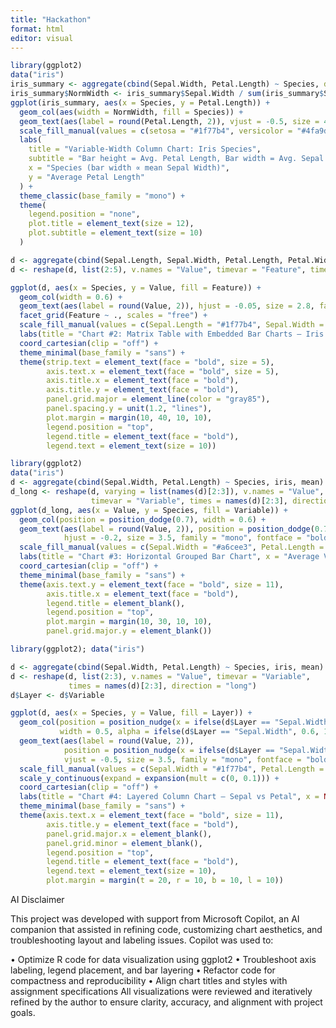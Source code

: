 ```yaml
---
title: "Hackathon"
format: html
editor: visual
---
```


```r
library(ggplot2)
data("iris")
iris_summary <- aggregate(cbind(Sepal.Width, Petal.Length) ~ Species, data = iris, FUN = mean)
iris_summary$NormWidth <- iris_summary$Sepal.Width / sum(iris_summary$Sepal.Width)
ggplot(iris_summary, aes(x = Species, y = Petal.Length)) +
  geom_col(aes(width = NormWidth, fill = Species)) +
  geom_text(aes(label = round(Petal.Length, 2)), vjust = -0.5, size = 4, family = "mono") +
  scale_fill_manual(values = c(setosa = "#1f77b4", versicolor = "#4fa9dc", virginica = "#a6cee3")) +
  labs(
    title = "Variable-Width Column Chart: Iris Species",
    subtitle = "Bar height = Avg. Petal Length, Bar width = Avg. Sepal Width (normalized)",
    x = "Species (bar width ∝ mean Sepal Width)",
    y = "Average Petal Length"
  ) +
  theme_classic(base_family = "mono") +
  theme(
    legend.position = "none",
    plot.title = element_text(size = 12),
    plot.subtitle = element_text(size = 10)
  )

```

```r
d <- aggregate(cbind(Sepal.Length, Sepal.Width, Petal.Length, Petal.Width) ~ Species, iris, mean)
d <- reshape(d, list(2:5), v.names = "Value", timevar = "Feature", times = names(d)[2:5], direction = "long")

ggplot(d, aes(x = Species, y = Value, fill = Feature)) +
  geom_col(width = 0.6) +
  geom_text(aes(label = round(Value, 2)), hjust = -0.05, size = 2.8, family = "mono", fontface = "bold", color = "black") +
  facet_grid(Feature ~ ., scales = "free") +
  scale_fill_manual(values = c(Sepal.Length = "#1f77b4", Sepal.Width = "#4fa9dc", Petal.Length = "#a6cee3", Petal.Width = "#c6dbef")) +
  labs(title = "Chart #2: Matrix Table with Embedded Bar Charts — Iris Feature Averages", x = "Species", y = "Average Value", fill = "Feature") +
  coord_cartesian(clip = "off") +
  theme_minimal(base_family = "sans") +
  theme(strip.text = element_text(face = "bold", size = 5),
        axis.text.x = element_text(face = "bold", size = 5),
        axis.title.x = element_text(face = "bold"),
        axis.title.y = element_text(face = "bold"),
        panel.grid.major = element_line(color = "gray85"),
        panel.spacing.y = unit(1.2, "lines"),
        plot.margin = margin(10, 40, 10, 10),
        legend.position = "top",
        legend.title = element_text(face = "bold"),
        legend.text = element_text(size = 10))

```

```r
library(ggplot2)
data("iris")
d <- aggregate(cbind(Sepal.Width, Petal.Length) ~ Species, iris, mean)
d_long <- reshape(d, varying = list(names(d)[2:3]), v.names = "Value",
                  timevar = "Variable", times = names(d)[2:3], direction = "long")
ggplot(d_long, aes(x = Value, y = Species, fill = Variable)) +
  geom_col(position = position_dodge(0.7), width = 0.6) +
  geom_text(aes(label = round(Value, 2)), position = position_dodge(0.7),
            hjust = -0.2, size = 3.5, family = "mono", fontface = "bold", color = "black") +
  scale_fill_manual(values = c(Sepal.Width = "#a6cee3", Petal.Length = "#1f77b4")) +
  labs(title = "Chart #3: Horizontal Grouped Bar Chart", x = "Average Value", y = NULL) +
  coord_cartesian(clip = "off") +
  theme_minimal(base_family = "sans") +
  theme(axis.text.y = element_text(face = "bold", size = 11),
        axis.title.x = element_text(face = "bold"),
        legend.title = element_blank(),
        legend.position = "top",
        plot.margin = margin(10, 30, 10, 10),
        panel.grid.major.y = element_blank())

```

```r
library(ggplot2); data("iris")

d <- aggregate(cbind(Sepal.Width, Petal.Length) ~ Species, iris, mean)
d <- reshape(d, list(2:3), v.names = "Value", timevar = "Variable",
             times = names(d)[2:3], direction = "long")
d$Layer <- d$Variable

ggplot(d, aes(x = Species, y = Value, fill = Layer)) +
  geom_col(position = position_nudge(x = ifelse(d$Layer == "Sepal.Width", -0.15, 0.15)),
           width = 0.5, alpha = ifelse(d$Layer == "Sepal.Width", 0.6, 1)) +
  geom_text(aes(label = round(Value, 2)),
            position = position_nudge(x = ifelse(d$Layer == "Sepal.Width", -0.15, 0.15)),
            vjust = -0.5, size = 3.5, family = "mono", fontface = "bold", color = "black") +
  scale_fill_manual(values = c(Sepal.Width = "#1f77b4", Petal.Length = "#a6cee3")) +
  scale_y_continuous(expand = expansion(mult = c(0, 0.1))) +
  coord_cartesian(clip = "off") +
  labs(title = "Chart #4: Layered Column Chart — Sepal vs Petal", x = NULL, y = "Average Value", fill = "Feature") +
  theme_minimal(base_family = "sans") +
  theme(axis.text.x = element_text(face = "bold", size = 11),
        axis.title.y = element_text(face = "bold"),
        panel.grid.major.x = element_blank(),
        panel.grid.minor = element_blank(),
        legend.position = "top",
        legend.title = element_text(face = "bold"),
        legend.text = element_text(size = 10),
        plot.margin = margin(t = 20, r = 10, b = 10, l = 10))
```

AI Disclaimer

This project was developed with support from Microsoft Copilot, an AI companion that assisted in refining code, customizing chart aesthetics, and troubleshooting layout and labeling issues. Copilot was used to:

• Optimize R code for data visualization using ggplot2 • Troubleshoot axis labeling, legend placement, and bar layering • Refactor code for compactness and reproducibility • Align chart titles and styles with assignment specifications All visualizations were reviewed and iteratively refined by the author to ensure clarity, accuracy, and alignment with project goals.
